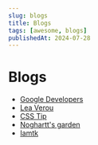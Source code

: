 ```yaml
---
slug: blogs
title: Blogs
tags: [awesome, blogs]
publishedAt: 2024-07-28
---
```


# Blogs

- [Google Developers](https://developer.chrome.com/blog)
- [Lea Verou](https://lea.verou.me/)
- [CSS Tip](https://css-tip.com/)
- [Noghartt's garden](https://noghartt.dev/)
- [Iamtk](https://www.iamtk.co/)

